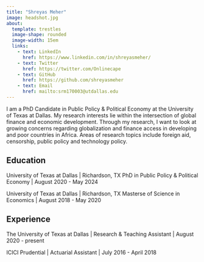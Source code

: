 ```yaml
---
title: "Shreyas Meher"
image: headshot.jpg
about: 
  template: trestles
  image-shape: rounded
  image-width: 15em
  links:
    - text: LinkedIn
      href: https://www.linkedin.com/in/shreyasmeher/
    - text: Twitter
      href: https://twitter.com/Onlinecape
    - text: GitHub
      href: https://github.com/shreyasmeher
    - text: Email
      href: mailto:srm170003@utdallas.edu
---
```


I am a PhD Candidate in Public Policy & Political Economy at the University of Texas at Dallas. My research interests lie within the intersection of global finance and economic development. Through my research, I want to look at growing concerns regarding globalization and finance access in developing and poor countries in Africa. Areas of research topics include foreign aid, censorship, public policy and technology policy. 

## Education

University of Texas at Dallas | Richardson, TX
PhD in Public Policy & Political Economy | August 2020 - May 2024

University of Texas at Dallas | Richardson, TX
Masterse of Science in Economics | August 2018 - May 2020

## Experience

The University of Texas at Dallas | Research & Teaching Assistant | August 2020 - present

ICICI Prudential | Actuarial Assistant | July 2016 - April 2018

